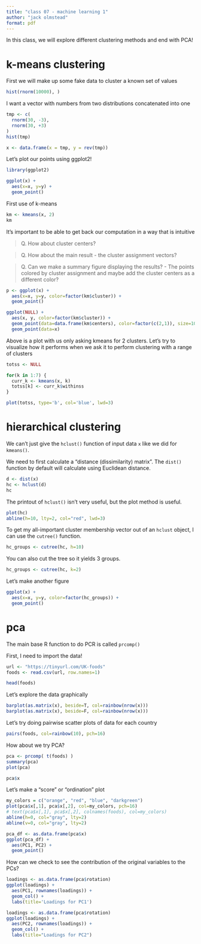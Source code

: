 ```yaml
---
title: "class 07 - machine learning 1"
author: "jack olmstead"
format: pdf
---
```


In this class, we will explore different clustering methods and end with PCA!

# k-means clustering

First we will make up some fake data to cluster a known set of values

```r
hist(rnorm(10000), )
```

I want a vector with numbers from two distributions concatenated into one

```r
tmp <- c(
  rnorm(30, -3),
  rnorm(30, +3)
)
hist(tmp)

x <- data.frame(x = tmp, y = rev(tmp))
```

Let's plot our points using ggplot2!

```r
library(ggplot2)

ggplot(x) +
  aes(x=x, y=y) +
  geom_point()
```

First use of k-means

```r
km <- kmeans(x, 2)
km
```

It's important to be able to get back our computation in a way that is intuitive

> Q. How about cluster centers?

> Q. How about the main result - the cluster assignment vectors?

> Q. Can we make a summary figure displaying the results? - The points colored by cluster assignment and maybe add the cluster centers as a different color?

```r
p <- ggplot(x) +
  aes(x=x, y=y, color=factor(km$cluster)) +
  geom_point()
```

```r
ggplot(NULL) +
  aes(x, y, color=factor(km$cluster)) +
  geom_point(data=data.frame(km$centers), color=factor(c(2,1)), size=10) +
  geom_point(data=x)
```

Above is a plot with us only asking kmeans for 2 clusters. Let's try to visualize how it performs when we ask it to perform clustering with a range of clusters

```r
totss <- NULL

for(k in 1:7) {
  curr_k <- kmeans(x, k)
  totss[k] <- curr_k$withinss
}

plot(totss, type='b', col='blue', lwd=3)
```

# hierarchical clustering

We can't just give the `hclust()` function of input data `x` like we did for `kmeans()`.

We need to first calculate a "distance (dissimilarity) matrix". The `dist()` function by default will calculate using Euclidean distance.

```r
d <- dist(x)
hc <- hclust(d)
hc
```

The printout of `hclust()` isn't very useful, but the plot method is useful.

```r
plot(hc)
abline(h=10, lty=2, col="red", lwd=3)
```

To get my all-important cluster membership vector out of an `hclust` object, I can use the `cutree()` function.

```r
hc_groups <- cutree(hc, h=10)
```

You can also cut the tree so it yields 3 groups.

```r
hc_groups <- cutree(hc, k=2)
```

Let's make another figure

```r
ggplot(x) +
  aes(x=x, y=y, color=factor(hc_groups)) + 
  geom_point()
```

# pca

The main base R function to do PCR is called `prcomp()`

First, I need to import the data!

```r
url <- "https://tinyurl.com/UK-foods"
foods <- read.csv(url, row.names=1)

head(foods)
```

Let's explore the data graphically

```r
barplot(as.matrix(x), beside=T, col=rainbow(nrow(x)))
barplot(as.matrix(x), beside=F, col=rainbow(nrow(x)))
```

Let's try doing pairwise scatter plots of data for each country

```r
pairs(foods, col=rainbow(10), pch=16)
```

How about we try PCA?

```r
pca <- prcomp( t(foods) )
summary(pca)
plot(pca)
```

```r
pca$x
```

Let's make a "score" or "ordination" plot

```r
my_colors = c("orange", "red", "blue", "darkgreen")
plot(pca$x[,1], pca$x[,2], col=my_colors, pch=16)
# text(pca$x[,1], pca$x[,2], colnames(foods), col=my_colors)
abline(h=0, col="gray", lty=2)
abline(v=0, col="gray", lty=2)
```

```r
pca_df <- as.data.frame(pca$x)
ggplot(pca_df) +
  aes(PC1, PC2) +
  geom_point()
```

How can we check to see the contribution of the original variables to the PCs?

```r
loadings <- as.data.frame(pca$rotation)
ggplot(loadings) +
  aes(PC1, rownames(loadings)) +
  geom_col() +
  labs(title='Loadings for PC1')
```

```r
loadings <- as.data.frame(pca$rotation)
ggplot(loadings) +
  aes(PC2, rownames(loadings)) +
  geom_col() +
  labs(title="Loadings for PC2")
```
